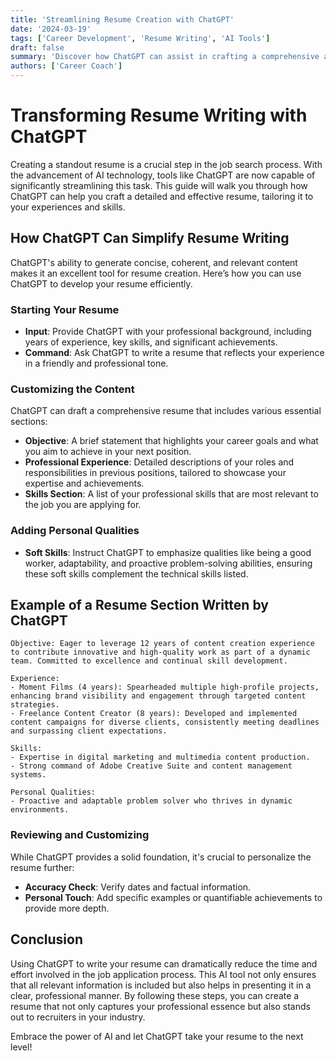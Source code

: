 ```yaml
---
title: 'Streamlining Resume Creation with ChatGPT'
date: '2024-03-19'
tags: ['Career Development', 'Resume Writing', 'AI Tools']
draft: false
summary: 'Discover how ChatGPT can assist in crafting a comprehensive and professional resume, saving time and enhancing your job application process.'
authors: ['Career Coach']
---
```


# Transforming Resume Writing with ChatGPT

Creating a standout resume is a crucial step in the job search process. With the advancement of AI technology, tools like ChatGPT are now capable of significantly streamlining this task. This guide will walk you through how ChatGPT can help you craft a detailed and effective resume, tailoring it to your experiences and skills.

## How ChatGPT Can Simplify Resume Writing

ChatGPT's ability to generate concise, coherent, and relevant content makes it an excellent tool for resume creation. Here’s how you can use ChatGPT to develop your resume efficiently.

### Starting Your Resume

- **Input**: Provide ChatGPT with your professional background, including years of experience, key skills, and significant achievements.
- **Command**: Ask ChatGPT to write a resume that reflects your experience in a friendly and professional tone.

### Customizing the Content

ChatGPT can draft a comprehensive resume that includes various essential sections:

- **Objective**: A brief statement that highlights your career goals and what you aim to achieve in your next position.
- **Professional Experience**: Detailed descriptions of your roles and responsibilities in previous positions, tailored to showcase your expertise and achievements.
- **Skills Section**: A list of your professional skills that are most relevant to the job you are applying for.

### Adding Personal Qualities

- **Soft Skills**: Instruct ChatGPT to emphasize qualities like being a good worker, adaptability, and proactive problem-solving abilities, ensuring these soft skills complement the technical skills listed.

## Example of a Resume Section Written by ChatGPT

```plaintext
Objective: Eager to leverage 12 years of content creation experience to contribute innovative and high-quality work as part of a dynamic team. Committed to excellence and continual skill development.

Experience:
- Moment Films (4 years): Spearheaded multiple high-profile projects, enhancing brand visibility and engagement through targeted content strategies.
- Freelance Content Creator (8 years): Developed and implemented content campaigns for diverse clients, consistently meeting deadlines and surpassing client expectations.

Skills:
- Expertise in digital marketing and multimedia content production.
- Strong command of Adobe Creative Suite and content management systems.

Personal Qualities:
- Proactive and adaptable problem solver who thrives in dynamic environments.
```

### Reviewing and Customizing

While ChatGPT provides a solid foundation, it's crucial to personalize the resume further:

- **Accuracy Check**: Verify dates and factual information.
- **Personal Touch**: Add specific examples or quantifiable achievements to provide more depth.

## Conclusion

Using ChatGPT to write your resume can dramatically reduce the time and effort involved in the job application process. This AI tool not only ensures that all relevant information is included but also helps in presenting it in a clear, professional manner. By following these steps, you can create a resume that not only captures your professional essence but also stands out to recruiters in your industry.

Embrace the power of AI and let ChatGPT take your resume to the next level!
